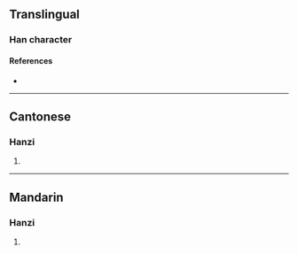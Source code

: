 {{character info}}
==Translingual==

===Han character===
{{Han char|rn=75|rad=木|as=13|sn=17|four=44981|canj=DDDO|ids=⿰木楚}}

====References====
* {{Han ref|kx=0557.090|dkj=15674|hdz=21299.130|uh=6A9A|ud=27290|bh=ED47|bd=60743}}

----

==Cantonese==

===Hanzi===
{{yue-hanzi|jyut=[[co2]]|y=cho2}}

# {{rfdef|yue|sort=木13}}

----

==Mandarin==

===Hanzi===
{{cmn-hanzi|pin=[[chǔ]] ([[chu3]])|wg=ch'u<sup>3</sup>}}

# {{rfdef|cmn|sort=木13}}
